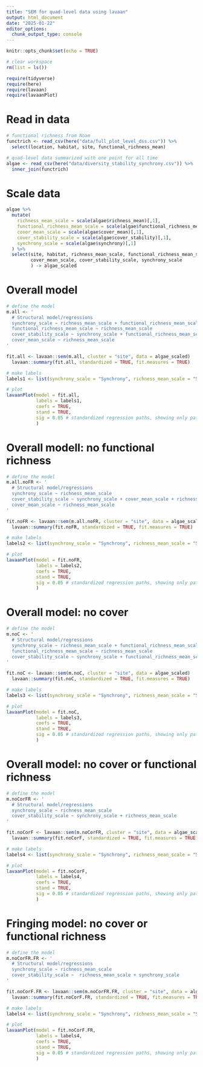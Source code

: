 ```yaml
---
title: "SEM for quad-level data using lavaan"
output: html_document
date: "2025-01-22"
editor_options: 
  chunk_output_type: console
---
```


```r
knitr::opts_chunk$set(echo = TRUE)

# clear workspace
rm(list = ls())

require(tidyverse)
require(here)
require(lavaan)
require(lavaanPlot)
```

# Read in data

```r
# functional richness from Noam
functrich <- read_csv(here("data/full_plot_level_dss.csv")) %>% 
  select(location, habitat, site, functional_richness_mean)

# quad-level data summarized with one point for all time
algae <- read_csv(here("data/diversity_stability_synchrony.csv")) %>% 
  inner_join(functrich)
```

# Scale data

```r
algae %>% 
  mutate(
    richness_mean_scale = scale(algae$richness_mean)[,1],
    functional_richness_mean_scale = scale(algae$functional_richness_mean)[,1],
    cover_mean_scale = scale(algae$cover_mean)[,1],
    cover_stability_scale = scale(algae$cover_stability)[,1],
    synchrony_scale = scale(algae$synchrony)[,1]
  ) %>% 
  select(site, habitat, richness_mean_scale, functional_richness_mean_scale,
         cover_mean_scale, cover_stability_scale, synchrony_scale
         ) -> algae_scaled
```

# Overall model

```r
# define the model
m.all <- '
  # Structural model/regressions
  synchrony_scale ~ richness_mean_scale + functional_richness_mean_scale
  functional_richness_mean_scale ~ richness_mean_scale
  cover_stability_scale ~ synchrony_scale + functional_richness_mean_scale + cover_mean_scale + richness_mean_scale
  cover_mean_scale ~ richness_mean_scale
'   
```

```r
fit.all <- lavaan::sem(m.all, cluster = "site", data = algae_scaled) 
  lavaan::summary(fit.all, standardized = TRUE, fit.measures = TRUE)
```

```r
# make labels
labels1 <- list(synchrony_scale = "Synchrony", richness_mean_scale = "Spp richness", functional_richness_mean_scale = "Func. Richness", cover_stability_scale = "Stability", cover_mean_scale = "Cover")

# plot
lavaanPlot(model = fit.all,
           labels = labels1,
           coefs = TRUE,
           stand = TRUE,
           sig = 0.05 # standardized regression paths, showing only paths with p<= .05
           )
```


# Overall modell: no functional richness

```r
# define the model
m.all.noFR <- '
  # Structural model/regressions
  synchrony_scale ~ richness_mean_scale 
  cover_stability_scale ~ synchrony_scale + cover_mean_scale + richness_mean_scale
  cover_mean_scale ~ richness_mean_scale
'   
```

```r
fit.noFR <- lavaan::sem(m.all.noFR, cluster = "site", data = algae_scaled) 
  lavaan::summary(fit.noFR, standardized = TRUE, fit.measures = TRUE)
```

```r
# make labels
labels2 <- list(synchrony_scale = "Synchrony", richness_mean_scale = "Spp richness", cover_stability_scale = "Stability", cover_mean_scale = "Cover")

# plot
lavaanPlot(model = fit.noFR,
           labels = labels2,
           coefs = TRUE,
           stand = TRUE,
           sig = 0.05 # standardized regression paths, showing only paths with p<= .05
           )
```

# Overall model: no cover

```r
# define the model
m.noC <- '
  # Structural model/regressions
  synchrony_scale ~ richness_mean_scale + functional_richness_mean_scale
  functional_richness_mean_scale ~ richness_mean_scale
  cover_stability_scale ~ synchrony_scale + functional_richness_mean_scale + richness_mean_scale
'   
```

```r
fit.noC <- lavaan::sem(m.noC, cluster = "site", data = algae_scaled) 
  lavaan::summary(fit.noC, standardized = TRUE, fit.measures = TRUE)
```

```r
# make labels
labels3 <- list(synchrony_scale = "Synchrony", richness_mean_scale = "Spp richness", functional_richness_mean_scale = "Func. Richness", cover_stability_scale = "Stability")

# plot
lavaanPlot(model = fit.noC,
           labels = labels3,
           coefs = TRUE,
           stand = TRUE,
           sig = 0.05 # standardized regression paths, showing only paths with p<= .05
           )
```

# Overall model: no cover or functional richness

```r
# define the model
m.noCorFR <- '
  # Structural model/regressions
  synchrony_scale ~ richness_mean_scale 
  cover_stability_scale ~ synchrony_scale + richness_mean_scale
'   
```

```r
fit.noCorF <- lavaan::sem(m.noCorFR, cluster = "site", data = algae_scaled) 
  lavaan::summary(fit.noCorF, standardized = TRUE, fit.measures = TRUE)
```

```r
# make labels
labels4 <- list(synchrony_scale = "Synchrony", richness_mean_scale = "Spp richness",  cover_stability_scale = "Stability")

# plot
lavaanPlot(model = fit.noCorF,
           labels = labels4,
           coefs = TRUE,
           stand = TRUE,
           sig = 0.05 # standardized regression paths, showing only paths with p<= .05
           )
```

# Fringing model: no cover or functional richness

```r
# define the model
m.noCorFR.FR <- '
  # Structural model/regressions
  synchrony_scale ~ richness_mean_scale 
  cover_stability_scale ~  richness_mean_scale + synchrony_scale
'   
```

```r
fit.noCorF.FR <- lavaan::sem(m.noCorFR.FR, cluster = "site", data = algae_scaled) # [algae_scaled$habitat == "Fringing", ] 
  lavaan::summary(fit.noCorF.FR, standardized = TRUE, fit.measures = TRUE)
```

```r
# make labels
labels4 <- list(synchrony_scale = "Synchrony", richness_mean_scale = "Spp richness", cover_stability_scale = "Stability")

# plot
lavaanPlot(model = fit.noCorF.FR,
           labels = labels4,
           coefs = TRUE,
           stand = TRUE,
           sig = 0.05 # standardized regression paths, showing only paths with p<= .05
           )
```

